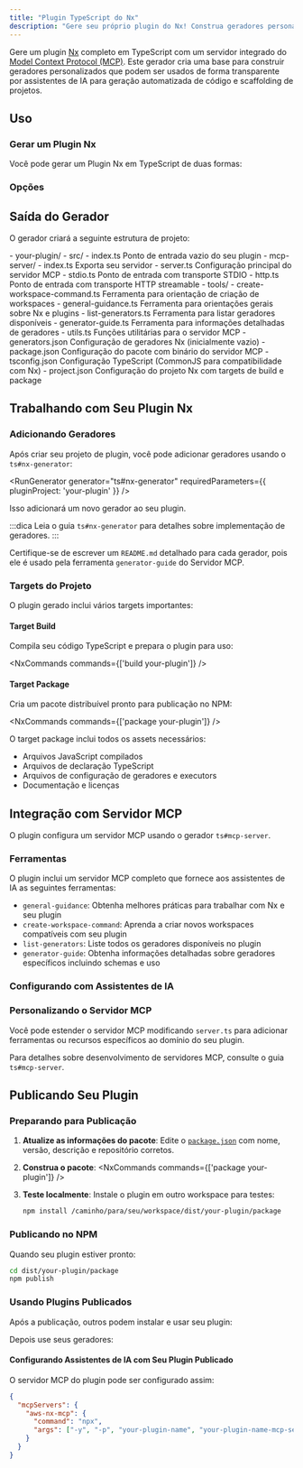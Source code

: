 ```yaml
---
title: "Plugin TypeScript do Nx"
description: "Gere seu próprio plugin do Nx! Construa geradores personalizados automaticamente disponibilizados para codificação via IA com MCP"
---
```





Gere um plugin [Nx](https://nx.dev/extending-nx/intro/getting-started) completo em TypeScript com um servidor integrado do [Model Context Protocol (MCP)](https://modelcontextprotocol.io/). Este gerador cria uma base para construir geradores personalizados que podem ser usados de forma transparente por assistentes de IA para geração automatizada de código e scaffolding de projetos.

## Uso

### Gerar um Plugin Nx

Você pode gerar um Plugin Nx em TypeScript de duas formas:

<RunGenerator generator="ts#nx-plugin" />

### Opções

<GeneratorParameters generator="ts#nx-plugin" />

## Saída do Gerador

O gerador criará a seguinte estrutura de projeto:

<FileTree>
- your-plugin/
  - src/
    - index.ts Ponto de entrada vazio do seu plugin
    - mcp-server/
      - index.ts Exporta seu servidor
      - server.ts Configuração principal do servidor MCP
      - stdio.ts Ponto de entrada com transporte STDIO
      - http.ts Ponto de entrada com transporte HTTP streamable
      - tools/
        - create-workspace-command.ts Ferramenta para orientação de criação de workspaces
        - general-guidance.ts Ferramenta para orientações gerais sobre Nx e plugins
        - list-generators.ts Ferramenta para listar geradores disponíveis
        - generator-guide.ts Ferramenta para informações detalhadas de geradores
      - utils.ts Funções utilitárias para o servidor MCP
  - generators.json Configuração de geradores Nx (inicialmente vazio)
  - package.json Configuração do pacote com binário do servidor MCP
  - tsconfig.json Configuração TypeScript (CommonJS para compatibilidade com Nx)
  - project.json Configuração do projeto Nx com targets de build e package
</FileTree>

## Trabalhando com Seu Plugin Nx

### Adicionando Geradores

Após criar seu projeto de plugin, você pode adicionar geradores usando o <Link path="/guides/ts-nx-generator">`ts#nx-generator`</Link>:

<RunGenerator generator="ts#nx-generator" requiredParameters={{ pluginProject: 'your-plugin' }} />

Isso adicionará um novo gerador ao seu plugin.

:::dica
Leia o <Link path="/guides/ts-nx-generator">guia `ts#nx-generator`</Link> para detalhes sobre implementação de geradores.
:::

Certifique-se de escrever um `README.md` detalhado para cada gerador, pois ele é usado pela ferramenta `generator-guide` do Servidor MCP.

### Targets do Projeto

O plugin gerado inclui vários targets importantes:

#### Target Build
Compila seu código TypeScript e prepara o plugin para uso:

<NxCommands commands={['build your-plugin']} />

#### Target Package
Cria um pacote distribuível pronto para publicação no NPM:

<NxCommands commands={['package your-plugin']} />

O target package inclui todos os assets necessários:
- Arquivos JavaScript compilados
- Arquivos de declaração TypeScript
- Arquivos de configuração de geradores e executors
- Documentação e licenças

## Integração com Servidor MCP

O plugin configura um servidor MCP usando o gerador <Link path="/guides/ts-mcp-server">`ts#mcp-server`</Link>.

### Ferramentas

O plugin inclui um servidor MCP completo que fornece aos assistentes de IA as seguintes ferramentas:

- `general-guidance`: Obtenha melhores práticas para trabalhar com Nx e seu plugin
- `create-workspace-command`: Aprenda a criar novos workspaces compatíveis com seu plugin
- `list-generators`: Liste todos os geradores disponíveis no plugin
- `generator-guide`: Obtenha informações detalhadas sobre geradores específicos incluindo schemas e uso

### Configurando com Assistentes de IA

<Snippet name="mcp/configuration" parentHeading="Configurando com Assistentes de IA" />

### Personalizando o Servidor MCP

Você pode estender o servidor MCP modificando `server.ts` para adicionar ferramentas ou recursos específicos ao domínio do seu plugin.

Para detalhes sobre desenvolvimento de servidores MCP, consulte o <Link path="/guides/ts-mcp-server">guia `ts#mcp-server`</Link>.

## Publicando Seu Plugin

### Preparando para Publicação

1. **Atualize as informações do pacote**: Edite o [`package.json`](https://docs.npmjs.com/cli/v10/configuring-npm/package-json) com nome, versão, descrição e repositório corretos.

2. **Construa o pacote**:
   <NxCommands commands={['package your-plugin']} />

3. **Teste localmente**: Instale o plugin em outro workspace para testes:
   ```bash
   npm install /caminho/para/seu/workspace/dist/your-plugin/package
   ```

### Publicando no NPM

Quando seu plugin estiver pronto:

```bash
cd dist/your-plugin/package
npm publish
```

### Usando Plugins Publicados

Após a publicação, outros podem instalar e usar seu plugin:

<InstallCommand pkg="your-plugin-name" />

Depois use seus geradores:

<RunGenerator namespace="your-plugin-name" generator="your-generator-name" />

#### Configurando Assistentes de IA com Seu Plugin Publicado

O servidor MCP do plugin pode ser configurado assim:

```json {3-6}
{
  "mcpServers": {
    "aws-nx-mcp": {
      "command": "npx",
      "args": ["-y", "-p", "your-plugin-name", "your-plugin-name-mcp-server"]
    }
  }
}
```